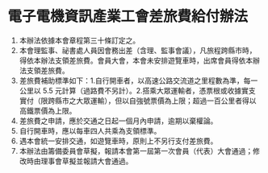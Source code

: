 # 電子電機資訊產業工會差旅費給付辦法

1. 本辦法依據本會章程第三十條訂定之。
2. 本會理監事、祕書處人員因會務出差（含理、監事會議），凡旅程跨縣市時，得依本辦法支領差旅費。會員大會，本會未安排遊覽車時，出席會員得依本辦法支領差旅費。
3. 差旅費補助標準如下：1.自行開車者，以高速公路交流道之里程數為準，每一公里以 5.5 元計算（過路費不另計）。2.搭乘大眾運輸者，憑票根或收據實支實付（限跨縣市之大眾運輸），但以自強號票價為上限；超過一百公里者得以高鐵票價為上限。
4. 差旅費之申請，應於交通之日起一個月內申請，逾期以棄權論。
5. 自行開車時，應以每車四人共乘為支領標準。
6. 遇本會統一安排交通，如遊覽車時，原則上不另行支付差旅費。
7. 本辦法由籌備委員會草擬，報請本會第一屆第一次會員（代表）大會通過；修改時由理事會草擬並報請大會通過。
